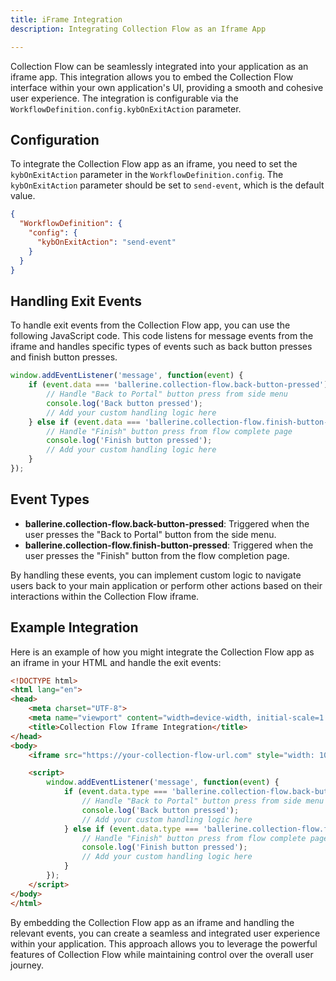 ```yaml
---
title: iFrame Integration
description: Integrating Collection Flow as an Iframe App

---
```


Collection Flow can be seamlessly integrated into your application as an iframe app. This integration allows you to embed the Collection Flow interface within your own application's UI, providing a smooth and cohesive user experience. The integration is configurable via the `WorkflowDefinition.config.kybOnExitAction` parameter.

## Configuration

To integrate the Collection Flow app as an iframe, you need to set the `kybOnExitAction` parameter in the `WorkflowDefinition.config`. The `kybOnExitAction` parameter should be set to `send-event`, which is the default value.

```json
{
  "WorkflowDefinition": {
    "config": {
      "kybOnExitAction": "send-event"
    }
  }
}
```

## Handling Exit Events
To handle exit events from the Collection Flow app, you can use the following JavaScript code. This code listens for message events from the iframe and handles specific types of events such as back button presses and finish button presses.

```javascript
window.addEventListener('message', function(event) {
    if (event.data === 'ballerine.collection-flow.back-button-pressed') {
        // Handle "Back to Portal" button press from side menu
        console.log('Back button pressed');
        // Add your custom handling logic here
    } else if (event.data === 'ballerine.collection-flow.finish-button-pressed') {
        // Handle "Finish" button press from flow complete page
        console.log('Finish button pressed');
        // Add your custom handling logic here
    }
});
```

## Event Types
- **ballerine.collection-flow.back-button-pressed**: Triggered when the user presses the "Back to Portal" button from the side menu.
- **ballerine.collection-flow.finish-button-pressed**: Triggered when the user presses the "Finish" button from the flow completion page.

By handling these events, you can implement custom logic to navigate users back to your main application or perform other actions based on their interactions within the Collection Flow iframe.

## Example Integration
Here is an example of how you might integrate the Collection Flow app as an iframe in your HTML and handle the exit events:

```html
<!DOCTYPE html>
<html lang="en">
<head>
    <meta charset="UTF-8">
    <meta name="viewport" content="width=device-width, initial-scale=1.0">
    <title>Collection Flow Iframe Integration</title>
</head>
<body>
    <iframe src="https://your-collection-flow-url.com" style="width: 100%; height: 500px;" id="collection-flow-iframe"></iframe>

    <script>
        window.addEventListener('message', function(event) {
            if (event.data.type === 'ballerine.collection-flow.back-button-pressed') {
                // Handle "Back to Portal" button press from side menu
                console.log('Back button pressed');
                // Add your custom handling logic here
            } else if (event.data.type === 'ballerine.collection-flow.finish-button-pressed') {
                // Handle "Finish" button press from flow complete page
                console.log('Finish button pressed');
                // Add your custom handling logic here
            }
        });
    </script>
</body>
</html>
```

By embedding the Collection Flow app as an iframe and handling the relevant events, you can create a seamless and integrated user experience within your application. This approach allows you to leverage the powerful features of Collection Flow while maintaining control over the overall user journey.
